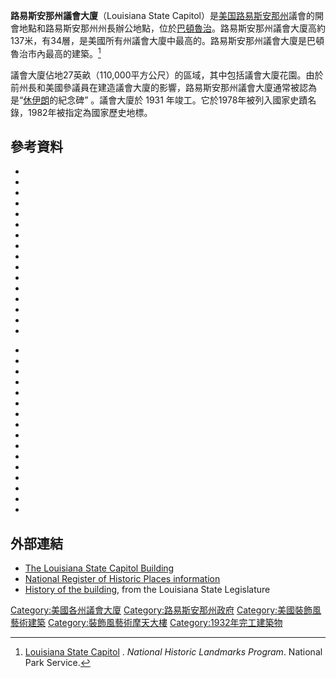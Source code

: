 {{noteTA
|1=zh-hans:巴吞鲁日;zh-hk:巴吞魯日;zh-tw:巴頓魯治;
}}
{{Infobox building
| name                 =路易斯安那州議會大廈
| image                = Louisiana State Capitol Building.jpg
| caption              = 
| alt                  = 
| coordinates          = {{coord|30.45704|-91.18736|format=dms|display=inline,title,source:ProprioMeOW}}
| style                = [[裝飾風藝術|裝飾風藝術]]
| location             = {{USA}}[[路易斯安那州|路易斯安那州]][[巴吞鲁日_(路易斯安那州)|巴頓魯治]]<br/>900 North 3rd Street
| client               = 路易斯安那州
| owner                = 路易斯安那州
| floor_area           = 
| height               = {{convert|450|ft|m|0|abbr=on}}
| start_date           = {{Start date|1930|12|16}}
| completion_date      = 
| inauguration_date    = {{Start date|1932|5|16}}
| cost                 = [[United_States_dollar|$]]5 million
<!-- | highest_region       = Louisiana
| highest_start        = 1932
| highest_prev         = 希伯尼亞銀行大樓
| highest_end          = 1964
| highest_next         =Plaza Tower
| highest_reflabel     = -->
| architect            =
| embedded             =
{{Designation list
| embed                = yes 
| designation1         = NRHP
| designation1_offname = Louisiana State Capitol<br/>Building and Gardens
| designation1_date    = June 9, 1978
| designation1_number  = 78001421<ref name="focus">{{Cite web |title=NPS Focus |url=http://nrhp.focus.nps.gov |work=National Register of Historic Places |publisher=[[National_Park_Service|National Park Service]] |access-date=January 26, 2013}}</ref>
| designation2         = NHL
| designation2_date    = December 12, 1982
}}
}}

'''路易斯安那州議會大廈'''（Louisiana State Capitol）是[[美国|美国]][[路易斯安那州|路易斯安那州]]議會的開會地點和路易斯安那州州長辦公地點，位於[[巴吞鲁日_(路易斯安那州)|巴頓魯治]]。路易斯安那州議會大廈高約137米，有34層，是美國所有州議會大廈中最高的。路易斯安那州議會大廈是巴頓魯治市內最高的建築。<ref>[http://tps.cr.nps.gov/nhl/detail.cfm?ResourceId=1758&ResourceType=Building Louisiana State Capitol] {{webarchive|url=https://web.archive.org/web/20110605193026/http://tps.cr.nps.gov/nhl/detail.cfm?ResourceId=1758&ResourceType=Building |date=2011-06-05 }}. ''National Historic Landmarks Program''. National Park Service.</ref>

議會大廈佔地27英畝（110,000平方公尺）的區域，其中包括議會大廈花園。由於前州長和美國參議員在建造議會大廈的影響，路易斯安那州議會大廈通常被認為是“[[休伊·皮尔斯·朗|休伊朗]]的紀念碑” 。議會大廈於 1931 年竣工。它於1978年被列入國家史蹟名錄，1982年被指定為國家歷史地標。
==參考資料==
{{reflist}}
{{Refbegin}}
* {{Cite journal |editor-last=Calhoun |editor-first=Milburn |editor2-last=McGovern |editor2-first=Bernie |title=Louisiana Alamanc 2008–2009 |journal=Louisiana Almanac |year=2008 |publisher=[[Pelican_Publishing_Company|Pelican Publishing]] |issn=0896-6206 }}
* {{Cite news |last=Daniell |first=F. Raymond |title=Thousands Mourn as Long is Buried |date=September 13, 1935 |newspaper=The New York Times |pages=1, 15 }}
* {{Cite news |title=Doctor Shoots Huey Long in Louisiana State Capitol; Bodyguards Kill Assailant |date=September 9, 1935 |newspaper=[[The_New_York_Times|The New York Times]] |pages=1, 3 |ref={{sfnRef|Doctor Shoots Huey Long|1935}}}}
* {{Cite book |author=Federal Writers' Project |author-link=Federal Writers' Project |title=Louisiana: A Guide to the State |year=1941 |publisher=Hastings House |location=[[New_York_City|New York City]] }}
* {{Cite book |last=Fortier |first=Alceé |author-link=Alcée Fortier |title=A History of Louisiana: Early Explorers and the Domination of the French |volume=1 |year=1904 |publisher=Manzi, Joyant & Co |location=New York City }}
* {{Cite book |last=Fortier |first=Alceé |title=Louisiana: Comprising Sketches of Counties, Towns, Events, Institutions, and Persons, Arranged in Cyclopedic Form |year=1909 |volume=1 |publisher=Southern Historical Association |location=[[Atlanta|Atlanta]], [[Georgia_(U.S._state)|Georgia]] }}
* {{Cite web |last=Fricker |first=Jonathan |title=Louisiana State Capitol (Old State Capitol) |date=Summer 1978 |work=Historic American Buildings Survey |publisher=[[Library_of_Congress|Library of Congress]] |id=HABS LA-1132 |url=https://www.loc.gov/pictures/item/la0077/ |access-date=January 27, 2013 }}
* {{Cite web |last=Goeldner |first=Paul |date=January 18, 1974 |title=Old Capitol (Veterans' Memorial Building) |publisher=National Park Service |work=National Register of Historic Places Inventory—Nomination Form |url={{NHLS url|id=73000862}} |access-date=January 27, 2013 }}
* {{Cite book |last=Haase |first=Carol K |title=Louisiana's Old State Capitol |url=https://archive.org/details/louisianasoldsta0000haas |year=2009 |publisher=Pelican Publishing |location=[[Gretna,_Louisiana|Gretna, Louisiana]] |isbn=978-1-58980-615-3 }}
* {{Cite book |last1=Hitchcock |first1=Henry Russell |last2=Seale |first2=William |year=1976 |title=Temples of Democracy: the State Capitols of the USA |url=https://archive.org/details/templesofdemocra0000hitc |publisher=[[Harcourt_Brace_Jovanovich|Harcourt Brace Jovanovich]] |location=New York City }}
* {{Cite book |last=Kubly |first=Vincent F |title=The Louisiana Capitol: Its Art and Architecture |url=https://archive.org/details/louisianacapitol0000kubl |year=1977 |publisher=Pelican Publishing |location=Gretna, Louisiana |isbn=0-88289-082-4 }}
* {{Cite news |last=Millhollon |first=Michelle |title=La. State Capitol getting $14.7 million overhaul |date=July 11, 2012 |newspaper=[[The_Advocate_(Louisiana)|The Advocate]] |location=Baton Rouge |url=http://theadvocate.com/home/3250523-125/capitol-getting-147-million-overhaul |access-date=January 25, 2013}}
* {{Cite news |title=Senator Huey Long Dies of Wounds after 30-hour Futile Fight for Life; Troopers Guard Louisiana Capitol |date=September 10, 1935 |newspaper=The New York Times |pages=1–2 |ref={{SfnRef|Senator Huey Long Dies|1935}}}}
* {{Cite web |last=Sheire |first=James W |title=Louisiana State Capitol |work=National Register of Historic Places Inventory—Nomination Form |publisher=National Park Service |url={{NHLS url|id=78001421}} |access-date=January 25, 2013 }}
* {{Cite book |last=Twain |first=Mark |author-link=Mark Twain |title=[[Life_on_the_Mississippi|Life on the Mississippi]] |year=1883 |publisher=James R. Osgood & Co |location=[[Boston|Boston]] }}
* {{Cite book |last=Williams |first=T. Harry |author-link=T. Harry Williams |year=1969 |title=Huey Long |url=https://archive.org/details/hueylong0000will_l8i3 |publisher=[[Alfred_A._Knopf|Alfred A. Knopf]] |location=New York City |lccn=69010692 }}
{{Refend}}
{{Refbegin}}
* {{Cite journal |editor-last=Calhoun |editor-first=Milburn |editor2-last=McGovern |editor2-first=Bernie |title=Louisiana Alamanc 2008–2009 |journal=Louisiana Almanac |year=2008 |publisher=[[Pelican_Publishing_Company|Pelican Publishing]] |issn=0896-6206 }}
* {{Cite news |last=Daniell |first=F. Raymond |title=Thousands Mourn as Long is Buried |date=September 13, 1935 |newspaper=The New York Times |pages=1, 15 }}
* {{Cite news |title=Doctor Shoots Huey Long in Louisiana State Capitol; Bodyguards Kill Assailant |date=September 9, 1935 |newspaper=[[The_New_York_Times|The New York Times]] |pages=1, 3 |ref={{sfnRef|Doctor Shoots Huey Long|1935}}}}
* {{Cite book |author=Federal Writers' Project |author-link=Federal Writers' Project |title=Louisiana: A Guide to the State |year=1941 |publisher=Hastings House |location=[[New_York_City|New York City]] }}
* {{Cite book |last=Fortier |first=Alceé |author-link=Alcée Fortier |title=A History of Louisiana: Early Explorers and the Domination of the French |volume=1 |year=1904 |publisher=Manzi, Joyant & Co |location=New York City }}
* {{Cite book |last=Fortier |first=Alceé |title=Louisiana: Comprising Sketches of Counties, Towns, Events, Institutions, and Persons, Arranged in Cyclopedic Form |year=1909 |volume=1 |publisher=Southern Historical Association |location=[[Atlanta|Atlanta]], [[Georgia_(U.S._state)|Georgia]] }}
* {{Cite web |last=Fricker |first=Jonathan |title=Louisiana State Capitol (Old State Capitol) |date=Summer 1978 |work=Historic American Buildings Survey |publisher=[[Library_of_Congress|Library of Congress]] |id=HABS LA-1132 |url=https://www.loc.gov/pictures/item/la0077/ |access-date=January 27, 2013 }}
* {{Cite web |last=Goeldner |first=Paul |date=January 18, 1974 |title=Old Capitol (Veterans' Memorial Building) |publisher=National Park Service |work=National Register of Historic Places Inventory—Nomination Form |url={{NHLS url|id=73000862}} |access-date=January 27, 2013 }}
* {{Cite book |last=Haase |first=Carol K |title=Louisiana's Old State Capitol |url=https://archive.org/details/louisianasoldsta0000haas |year=2009 |publisher=Pelican Publishing |location=[[Gretna,_Louisiana|Gretna, Louisiana]] |isbn=978-1-58980-615-3 }}
* {{Cite book |last1=Hitchcock |first1=Henry Russell |last2=Seale |first2=William |year=1976 |title=Temples of Democracy: the State Capitols of the USA |url=https://archive.org/details/templesofdemocra0000hitc |publisher=[[Harcourt_Brace_Jovanovich|Harcourt Brace Jovanovich]] |location=New York City }}
* {{Cite book |last=Kubly |first=Vincent F |title=The Louisiana Capitol: Its Art and Architecture |url=https://archive.org/details/louisianacapitol0000kubl |year=1977 |publisher=Pelican Publishing |location=Gretna, Louisiana |isbn=0-88289-082-4 }}
* {{Cite news |last=Millhollon |first=Michelle |title=La. State Capitol getting $14.7 million overhaul |date=July 11, 2012 |newspaper=[[The_Advocate_(Louisiana)|The Advocate]] |location=Baton Rouge |url=http://theadvocate.com/home/3250523-125/capitol-getting-147-million-overhaul |access-date=January 25, 2013}}
* {{Cite news |title=Senator Huey Long Dies of Wounds after 30-hour Futile Fight for Life; Troopers Guard Louisiana Capitol |date=September 10, 1935 |newspaper=The New York Times |pages=1–2 |ref={{SfnRef|Senator Huey Long Dies|1935}}}}
* {{Cite web |last=Sheire |first=James W |title=Louisiana State Capitol |work=National Register of Historic Places Inventory—Nomination Form |publisher=National Park Service |url={{NHLS url|id=78001421}} |access-date=January 25, 2013 }}
* {{Cite book |last=Twain |first=Mark |author-link=Mark Twain |title=[[Life_on_the_Mississippi|Life on the Mississippi]] |year=1883 |publisher=James R. Osgood & Co |location=[[Boston|Boston]] }}
* {{Cite book |last=Williams |first=T. Harry |author-link=T. Harry Williams |year=1969 |title=Huey Long |url=https://archive.org/details/hueylong0000will_l8i3 |publisher=[[Alfred_A._Knopf|Alfred A. Knopf]] |location=New York City |lccn=69010692 }}
{{Refend}}

==外部連結==
{{Commons category|Louisiana State Capitol}}
* [https://web.archive.org/web/20071201182355/http://www.crt.state.la.us/tourism/capitol/capitol.htm The Louisiana State Capitol Building]
* [http://www.cr.nps.gov/nr/travel/louisiana/cap.htm National Register of Historic Places information]
* [http://house.legis.state.la.us/pubinfo/virtual%20tour/lacaphistory.htm History of the building], from the Louisiana State Legislature

{{US State Capitols}}
[[Category:美國各州議會大廈|Category:美國各州議會大廈]]
[[Category:路易斯安那州政府|Category:路易斯安那州政府]]
[[Category:美國裝飾風藝術建築|Category:美國裝飾風藝術建築]]
[[Category:裝飾風藝術摩天大樓|Category:裝飾風藝術摩天大樓]]
[[Category:1932年完工建築物|Category:1932年完工建築物]]